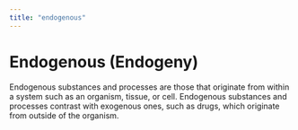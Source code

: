 ```yaml
---
title: "endogenous"
---
```


# Endogenous (Endogeny)

Endogenous substances and processes are those that originate from within a system such as an organism, tissue, or cell. Endogenous substances and processes contrast with exogenous ones, such as drugs, which originate from outside of the organism.